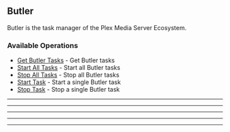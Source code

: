 
## Butler
Butler is the task manager of the Plex Media Server Ecosystem.


### Available Operations

* [Get Butler Tasks](/typescript/butler/get_butler_tasks) - Get Butler tasks
* [Start All Tasks](/typescript/butler/start_all_tasks) - Start all Butler tasks
* [Stop All Tasks](/typescript/butler/stop_all_tasks) - Stop all Butler tasks
* [Start Task](/typescript/butler/start_task) - Start a single Butler task
* [Stop Task](/typescript/butler/stop_task) - Stop a single Butler task

---
<GetButlerTasks />

---
<StartAllTasks />

---
<StopAllTasks />

---
<StartTask />

---
<StopTask />
